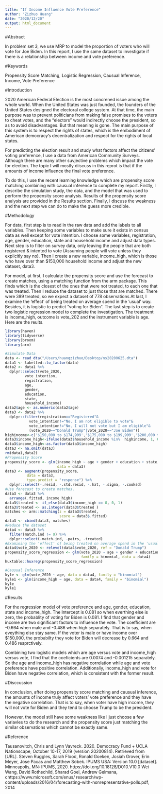 ```yaml
---
title: "If Income Influence Vote Preference"
author: "Zizhuo Huang"
date: "2020/12/20"
output: html_document
---
```

#Abstract

In problem set 3, we use MRP to model the proportion of voters who will vote for Joe Biden. In this report, I use the same dataset to investigate if there is a relationship between income and vote preference.

#Keywords

Propensity Score Matching, Logistic Regression, Causual Inference, Income, Vote Preference

#Introduction

2020 American Federal Election is the most concrened issue among the whole world. When the United States was just founded, the founders of the United States designed the electoral college system. At that time, the main purpose was to prevent politicians from making false promises to the voters to cheat votes, and the "electors" would indirectly choose the president, so as to avoid disadvantages. But that meaning is gone. The main purpose of this system is to respect the rights of states, which is the embodiment of American democracy's decentralization and respect for the rights of local states.

For predicting the election result and study what factors affect the citizens' voting preference, I use a data from American Community Surveys. Although there are many other suvjective problems which impact the vote for election. The topic I will mostly diiscuss in this reprot is that if the amounts of income influence the final vote preference.

To do this, I use the recent learning knowledge which are propensity score matching combining with causual inference to complete my report. Firstly, I describe the simulation study, the data, and the model that was used to perform the propensity score analysis. Results of the propensity score analysis are provided in the Results section. Finally, I discuss the weakness and the next step we can do to make the guess more credible.

#Methodology

For data, first step is to read in the raw data and add the labels to all variables. Then keeping some variables to make sure it exists in census data as well except for vote intention. I choose some variables, registration, age, gender, education, state and household income and adjust data types. Next step is to filter on survey data, only leaving the people that are both registered & intented to vote (Assuming people will vote unless they explicitly say no). Then I create a new variable, income_high, which is those who have over than $150,000 household income and adjust the new dataset, data3.

For model, at first, I calculate the propensity score and use the forecast to create matches, using a matching function from the arm package. This finds which is the closest of the ones that were not treated, to each one that was treated. Then I reduce the dataset to just those that are matched. There were 389 treated, so we expect a dataset of 778 observations.At last, I examine the 'effect' of being treated on average spend in the 'usual' way. Besides, it is logistic to predict "voting for Biden". The last step is to create two logistic regression model to complete the investigation. The treatment is income_high, outcome is vote_202 and the instrument variable is age. Here are the reults.
```r
library(haven)
library(tidyverse)
library(broom)
library(arm)
```

```r
#Simulate Data
data <- read_dta("/Users/huangzizhuo/Desktop/ns20200625.dta")
data1 <- labelled::to_factor(data)
data2 <- data1 %>% 
  dplyr::select(vote_2020,
         vote_intention,
         registration,
         age,
         gender,
         education,
         state,
         household_income)
data2$age <- as.numeric(data2$age)
data3 <- data2 %>% 
  dplyr::filter(registration=="Registered"&
           vote_intention!="No, I am not eligible to vote"&
           vote_intention!="No, I will not vote but I am eligible"&
           (vote_2020=="Donald Trump"|vote_2020=="Joe Biden"))
highincome<-c('$150,000 to $174,999','$175,000 to $199,999','$200,000 to $249,999','250,000 and above')
data3$income_high<-ifelse(data3$household_income %in%  highincome, 1, 0)
data3$income_high<-as.factor(data3$income_high)
data3 <- na.omit(data3)
rm(data1,data2)
#Propensity Score
propensity_score <- glm(income_high ~ age + gender + education + state, family = binomial,
                        data = data3)
data3 <- augment(propensity_score, 
          data = data3,
          type.predict = "response") %>% 
  dplyr::select(-.resid, -.std.resid, -.hat, -.sigma, -.cooksd) 
#Use forecast to create matches. 
data3 <- data3 %>% 
  arrange(.fitted, income_high)
data3$treated <- if_else(data3$income_high == 0, 0, 1)
data3$treated <- as.integer(data3$treated )
matches <- arm::matching(z = data3$treated, 
                         score = data3$.fitted)
data3 <- cbind(data3, matches)
#Reduce the dataset
data4 <- data3 %>% 
  filter(match.ind != 0) %>% 
  dplyr::select(-match.ind, -pairs, -treated)
#Examining the 'effect' of being treated on average spend in the 'usual' way.
data4$vote_2020 <- relevel(data4$vote_2020, ref = "Donald Trump")  
propensity_score_regression <- glm(vote_2020 ~ age + gender + education + state + income_high, 
                                   family = binomial, data = data4)
huxtable::huxreg(propensity_score_regression)
```

```r
#Causual Inference
kyle <- glm(vote_2020 ~ age, data = data4, family = "binomial")
kyle1 <- glm(income_high ~ age, data = data4, family = "binomial")
kyle
kyle1
```

#Results

For the regression model of vote preference and age, gender, education, state and income_high. The Intercept is 0.081 so when everthing else is zero, the probablity of voting for Biden is 0.081. I find that gender and income are two significant factors to influence the vote. The coefficient are -0.664 when male and -0.486 when high separately. That is to say, when eveything else stay same. If the voter is male or have income over $150,000, the probabilty they vote for Biden will decrease by 0.664 and 0.486 resprctively.

Combining two logistic models which are age versus vote and income_high versus vote, I find that the coeficients are 0.0074 and -0.001215 separately. So the age and income_high has negative correlation while age and vote preference have positive correlation. Additionally, income_high and vote for Biden have negative correlation, which is consistent with the former result.

#Disccussion

In conclusion, after doing propensity score matching and causual inference, the amounts of income truly affect voters' vote preference and they have the negative correlation. That is to say, when voter have high income, they will not vote for Biden and they tend to choose Trump to be the president.

However, the model still have some weakness like I just choose a few variavles to do the research and the propensity score just matching the similar observations which cannot be exactly same.

#Reference

Tausanovitch, Chris and Lynn Vavreck. 2020. Democracy Fund + UCLA Nationscape, October 10-17, 2019
(version 20200814). Retrieved from [URL].
Steven Ruggles, Sarah Flood, Ronald Goeken, Josiah Grover, Erin Meyer, Jose Pacas and Matthew Sobek.
IPUMS USA: Version 10.0 [dataset]. Minneapolis, MN: IPUMS, 2020. https://doi.org/10.18128/D010.V10.0
Wei Wang, David Rothschild, Sharad Goel, Andrew Gelmana, chttps://www.microsoft.com/enus/
research/wp-content/uploads/2016/04/forecasting-with-nonrepresentative-polls.pdf, 2014







